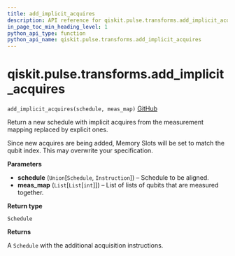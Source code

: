 ```yaml
---
title: add_implicit_acquires
description: API reference for qiskit.pulse.transforms.add_implicit_acquires
in_page_toc_min_heading_level: 1
python_api_type: function
python_api_name: qiskit.pulse.transforms.add_implicit_acquires
---
```


# qiskit.pulse.transforms.add\_implicit\_acquires

<span id="qiskit.pulse.transforms.add_implicit_acquires" />

`add_implicit_acquires(schedule, meas_map)` [GitHub](https://github.com/qiskit/qiskit/tree/stable/0.19/qiskit/pulse/transforms/canonicalization.py "view source code")

Return a new schedule with implicit acquires from the measurement mapping replaced by explicit ones.

<Admonition title="Warning" type="caution">
  Since new acquires are being added, Memory Slots will be set to match the qubit index. This may overwrite your specification.
</Admonition>

**Parameters**

*   **schedule** (`Union`\[`Schedule`, `Instruction`]) – Schedule to be aligned.
*   **meas\_map** (`List`\[`List`\[`int`]]) – List of lists of qubits that are measured together.

**Return type**

`Schedule`

**Returns**

A `Schedule` with the additional acquisition instructions.

